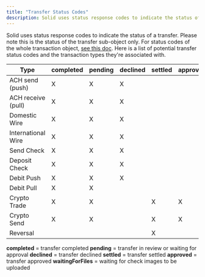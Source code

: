 ```yaml
---
title: "Transfer Status Codes"
description: Solid uses status response codes to indicate the status of a transfer transaction
---
```


Solid uses status response codes to indicate the status of a transfer. Please note this is the status of the transfer sub-object only. For status codes of the whole transaction object, [see this doc](http://www.solidfi.com/docs/transaction-status-codes). Here is a list of potential transfer status codes and the transaction types they're associated with.

| Type               | **completed** | **pending** | **declined** | **settled** | **approved** | **waitingForFiles** |
|--------------------|---------------|-------------|--------------|-------------|--------------|---------------------|
| ACH send (push)    | X             | X           | X            |             |              |                     |
| ACH receive (pull) | X             | X           | X            |             |              |                     |
| Domestic Wire      | X             | X           | X            |             |              |                     |
| International Wire | X             | X           | X            |             |              |                     |
| Send Check         | X             | X           | X            |             |              |                     |
| Deposit Check      | X             | X           | X            |             |              | X                   |
| Debit Push         | X             | X           | X            |             |              |                     |
| Debit Pull         | X             | X           |              |             |              |                     |
| Crypto Trade       | X             | X           |              | X           | X            |                     |
| Crypto Send        | X             | X           |              | X           | X            |                     |
| Reversal           |               |             |              | X           |              |                     |

**completed** = transfer completed
**pending** = transfer in review or waiting for approval
**declined** = transfer declined
**settled** = transfer settled
**‍approved** = transfer approved
**waitingForFiles** = waiting for check images to be uploaded

